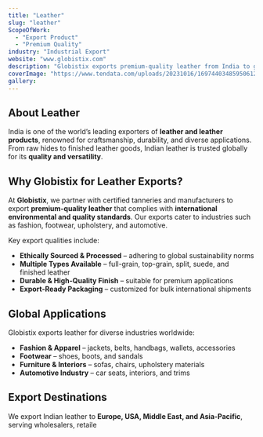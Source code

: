 ---
title: "Leather"
slug: "leather"
ScopeOfWork:
  - "Export Product"
  - "Premium Quality"
industry: "Industrial Export"
website: "www.globistix.com"
description: "Globistix exports premium-quality leather from India to global markets, offering durable and ethically sourced products for fashion, furniture, and industrial applications."
coverImage: "https://www.tendata.com/uploads/20231016/1697440348595061226.png"
gallery:
---

## About Leather

India is one of the world’s leading exporters of **leather and leather products**, renowned for craftsmanship, durability, and diverse applications. From raw hides to finished leather goods, Indian leather is trusted globally for its **quality and versatility**.  

## Why Globistix for Leather Exports?

At **Globistix**, we partner with certified tanneries and manufacturers to export **premium-quality leather** that complies with **international environmental and quality standards**. Our exports cater to industries such as fashion, footwear, upholstery, and automotive.  

Key export qualities include:  
- **Ethically Sourced & Processed** – adhering to global sustainability norms  
- **Multiple Types Available** – full-grain, top-grain, split, suede, and finished leather  
- **Durable & High-Quality Finish** – suitable for premium applications  
- **Export-Ready Packaging** – customized for bulk international shipments  

## Global Applications

Globistix exports leather for diverse industries worldwide:  
- **Fashion & Apparel** – jackets, belts, handbags, wallets, accessories  
- **Footwear** – shoes, boots, and sandals  
- **Furniture & Interiors** – sofas, chairs, upholstery materials  
- **Automotive Industry** – car seats, interiors, and trims  

## Export Destinations

We export Indian leather to **Europe, USA, Middle East, and Asia-Pacific**, serving wholesalers, retaile
